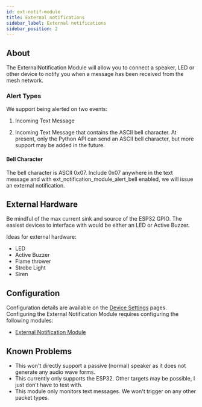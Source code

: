 ```yaml
---
id: ext-notif-module
title: External notifications
sidebar_label: External notifications
sidebar_position: 2
---
```



## About

The ExternalNotification Module will allow you to connect a speaker, LED or other device to notify you when a message has been received from the mesh network.

### Alert Types

We support being alerted on two events:

1. Incoming Text Message

2. Incoming Text Message that contains the ASCII bell character. At present, only the Python API can send an ASCII bell character, but more support may be added in the future.

#### Bell Character

The bell character is ASCII 0x07. Include 0x07 anywhere in the text message and with ext_notification_module_alert_bell enabled, we will issue an external notification.

## External Hardware

Be mindful of the max current sink and source of the ESP32 GPIO. The easiest devices to interface with would be either an LED or Active Buzzer.

Ideas for external hardware:

- LED
- Active Buzzer
- Flame thrower
- Strobe Light
- Siren

## Configuration

Configuration details are available on the [Device Settings](/docs/settings) pages. Configuring the External Notification Module requires configuring the following modules:
- [External Notification Module](/docs/settings/modules/external-notification-module)

## Known Problems

- This won't directly support a passive (normal) speaker as it does not generate any audio wave forms.
- This currently only supports the ESP32. Other targets may be possible, I just don't have to test with.
- This module only monitors text messages. We won't trigger on any other packet types.
